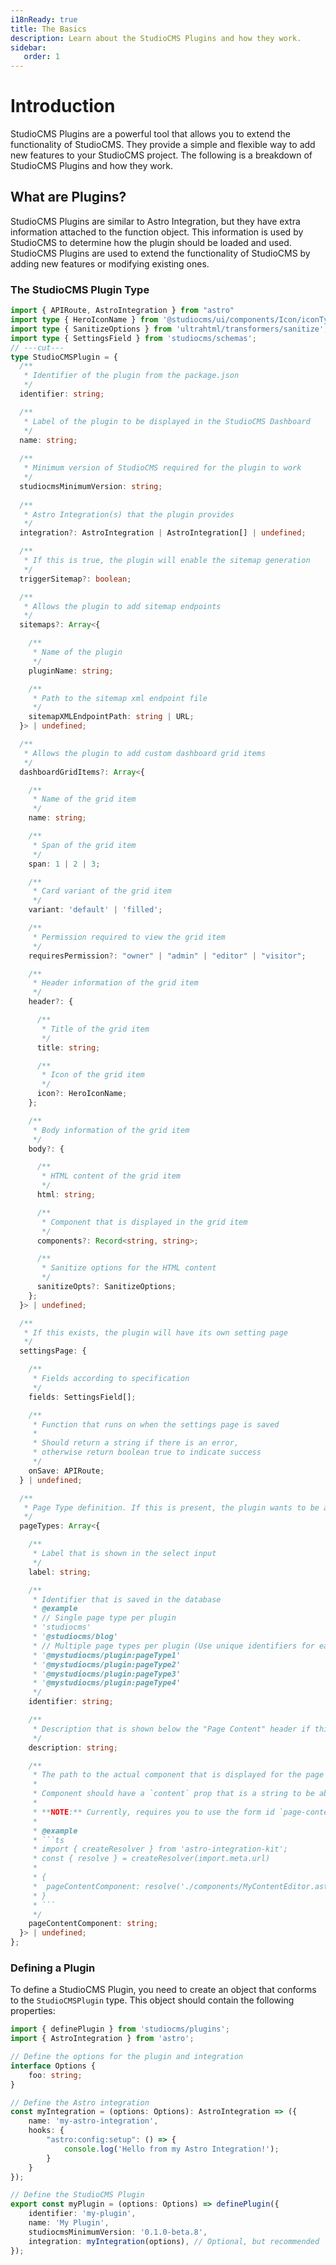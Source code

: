 ```yaml
---
i18nReady: true
title: The Basics
description: Learn about the StudioCMS Plugins and how they work.
sidebar:
   order: 1
---
```


# Introduction

StudioCMS Plugins are a powerful tool that allows you to extend the functionality of StudioCMS. They provide a simple and flexible way to add new features to your StudioCMS project. The following is a breakdown of StudioCMS Plugins and how they work.

## What are Plugins?

StudioCMS Plugins are similar to Astro Integration, but they have extra information attached to the function object. This information is used by StudioCMS to determine how the plugin should be loaded and used. StudioCMS Plugins are used to extend the functionality of StudioCMS by adding new features or modifying existing ones.

### The StudioCMS Plugin Type

```ts twoslash
import { APIRoute, AstroIntegration } from "astro"
import type { HeroIconName } from '@studiocms/ui/components/Icon/iconType.js';
import type { SanitizeOptions } from 'ultrahtml/transformers/sanitize';
import type { SettingsField } from 'studiocms/schemas';
// ---cut---
type StudioCMSPlugin = {
  /**
   * Identifier of the plugin from the package.json
   */
  identifier: string;

  /**
   * Label of the plugin to be displayed in the StudioCMS Dashboard
   */
  name: string;
    
  /**
   * Minimum version of StudioCMS required for the plugin to work
   */
  studiocmsMinimumVersion: string;
    
  /**
   * Astro Integration(s) that the plugin provides
   */
  integration?: AstroIntegration | AstroIntegration[] | undefined;

  /**
   * If this is true, the plugin will enable the sitemap generation
   */
  triggerSitemap?: boolean;

  /**
   * Allows the plugin to add sitemap endpoints
   */
  sitemaps?: Array<{

    /**
     * Name of the plugin
     */
    pluginName: string;

    /**
     * Path to the sitemap xml endpoint file
     */
    sitemapXMLEndpointPath: string | URL;
  }> | undefined;

  /**
   * Allows the plugin to add custom dashboard grid items
   */
  dashboardGridItems?: Array<{

    /**
     * Name of the grid item
     */
    name: string;

    /**
     * Span of the grid item
     */
    span: 1 | 2 | 3;

    /**
     * Card variant of the grid item
     */
    variant: 'default' | 'filled';

    /**
     * Permission required to view the grid item
     */
    requiresPermission?: "owner" | "admin" | "editor" | "visitor";

    /**
     * Header information of the grid item
     */
    header?: {

      /**
       * Title of the grid item
       */
      title: string;

      /**
       * Icon of the grid item
       */
      icon?: HeroIconName;
    };

    /**
     * Body information of the grid item
     */
    body?: {

      /**
       * HTML content of the grid item
       */
      html: string;

      /**
       * Component that is displayed in the grid item
       */
      components?: Record<string, string>;

      /**
       * Sanitize options for the HTML content
       */
      sanitizeOpts?: SanitizeOptions;
    };
  }> | undefined;

  /**
   * If this exists, the plugin will have its own setting page
   */
  settingsPage: {

    /**
     * Fields according to specification
     */
    fields: SettingsField[];

    /**
     * Function that runs on when the settings page is saved
     *
     * Should return a string if there is an error,
     * otherwise return boolean true to indicate success
     */
    onSave: APIRoute;
  } | undefined;

  /**
   * Page Type definition. If this is present, the plugin wants to be able to modify the page creation process
   */
  pageTypes: Array<{

    /**
     * Label that is shown in the select input
     */
    label: string;

    /**
     * Identifier that is saved in the database
     * @example
     * // Single page type per plugin
     * 'studiocms'
     * '@studiocms/blog'
     * // Multiple page types per plugin (Use unique identifiers for each type to avoid conflicts)
     * '@mystudiocms/plugin:pageType1'
     * '@mystudiocms/plugin:pageType2'
     * '@mystudiocms/plugin:pageType3'
     * '@mystudiocms/plugin:pageType4'
     */
    identifier: string;

    /**
     * Description that is shown below the "Page Content" header if this type is selected
     */
    description: string;

    /**
     * The path to the actual component that is displayed for the page content
     *
     * Component should have a `content` prop that is a string to be able to display current content.
     *
     * **NOTE:** Currently, requires you to use the form id `page-content` for the content output. Your editor should also be able to handle form submission.
     *
     * @example
     * ```ts
     * import { createResolver } from 'astro-integration-kit';
     * const { resolve } = createResolver(import.meta.url)
     *
     * {
     *  pageContentComponent: resolve('./components/MyContentEditor.astro'),
     * }
     * ```
     */
    pageContentComponent: string;
  }> | undefined;
};
```

### Defining a Plugin

To define a StudioCMS Plugin, you need to create an object that conforms to the `StudioCMSPlugin` type. This object should contain the following properties:

```ts twoslash title="my-plugin.ts"
import { definePlugin } from 'studiocms/plugins';
import { AstroIntegration } from 'astro';

// Define the options for the plugin and integration
interface Options {
    foo: string;
}

// Define the Astro integration
const myIntegration = (options: Options): AstroIntegration => ({
    name: 'my-astro-integration',
    hooks: {
        "astro:config:setup": () => {
            console.log('Hello from my Astro Integration!');
        }
    }
});

// Define the StudioCMS Plugin
export const myPlugin = (options: Options) => definePlugin({
    identifier: 'my-plugin',
    name: 'My Plugin',
    studiocmsMinimumVersion: '0.1.0-beta.8',
    integration: myIntegration(options), // Optional, but recommended
});
```